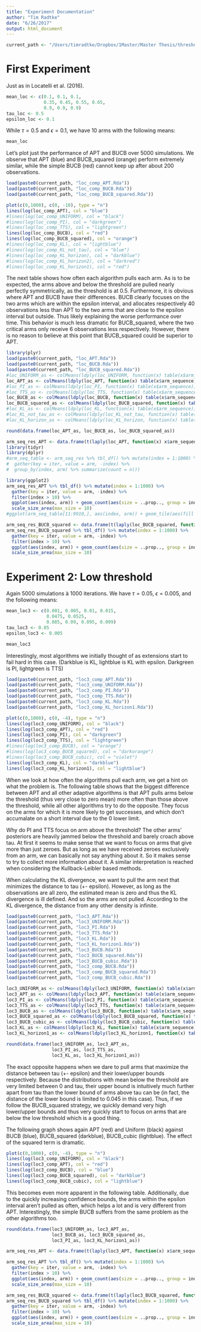 ```yaml
---
title: "Experiment Documentation"
author: "Tim Radtke"
date: "6/26/2017"
output: html_document
---
```


```r
current_path <- "/Users/timradtke/Dropbox/1Master/Master Thesis/threshold-thesis/AugUCB/"
```

# First Experiment

Just as in Locatelli et al. (2016). 

```r
mean_loc <- c(0.1, 0.1, 0.1, 
              0.35, 0.45, 0.55, 0.65,
              0.9, 0.9, 0.9)
tau_loc <- 0.5
epsilon_loc <- 0.1
```

While $\tau = 0.5$ and $\epsilon = 0.1$, we have 10 arms with the following means:

```r
mean_loc
```

Let's plot just the performance of APT and BUCB over 5000 simulations. We observe that APT (blue) and BUCB_squared (orange) perform extremely similar, while the simple BUCB (red) cannot keep up after about 200 observations.

```r
load(paste0(current_path, "loc_comp_APT.Rda"))
load(paste0(current_path, "loc_comp_BUCB.Rda"))
load(paste0(current_path, "loc_comp_BUCB_squared.Rda"))

plot(c(0,1000), c(0, -10), type = "n")
lines(log(loc_comp_APT), col = "blue")
#lines(log(loc_comp_UNIFORM), col = "black")
#lines(log(loc_comp_PI), col = "darkgreen")
#lines(log(loc_comp_TTS), col = "lightgreen")
lines(log(loc_comp_BUCB), col = "red")
lines(log(loc_comp_BUCB_squared), col = "orange")
#lines(log(loc_comp_KL), col = "lightblue")
#lines(log(loc_comp_KL_not_tau), col = "blue")
#lines(log(loc_comp_KL_horizon), col = "darkblue")
#lines(log(loc_comp_KL_horizon2), col = "darkred")
#lines(log(loc_comp_KL_horizon1), col = "red")
```

The next table shows how often each algorithm pulls each arm. As is to be expected, the arms above and below the threshold are pulled nearly perfectly symmetrically, as the threshold is at 0.5. Furthermore, it is obvious where APT and BUCB have their differences. BUCB clearly focuses on the two arms which are within the epsilon interval, and allocates respectively 40 observations less than APT to the two arms that are close to the epsilon interval but outside. Thus likely explaining the worse performance over time. This behavior is much less dramatic for BUCB_squared, where the two critical arms only receive 6 observations less respectively. However, there is no reason to believe at this point that BUCB_squared could be superior to APT.

```r
library(plyr)
load(paste0(current_path, "loc_APT.Rda"))
load(paste0(current_path, "loc_BUCB.Rda"))
load(paste0(current_path, "loc_BUCB_squared.Rda"))
#loc_UNIFORM_as <- colMeans(ldply(loc_UNIFORM, function(x) table(x$arm_sequence)))
loc_APT_as <- colMeans(ldply(loc_APT, function(x) table(x$arm_sequence)))
#loc_PI_as <- colMeans(ldply(loc_PI, function(x) table(x$arm_sequence)))
#loc_TTS_as <- colMeans(ldply(loc_TTS, function(x) table(x$arm_sequence)))
loc_BUCB_as <- colMeans(ldply(loc_BUCB, function(x) table(x$arm_sequence)))
loc_BUCB_squared_as <- colMeans(ldply(loc_BUCB_squared, function(x) table(x$arm_sequence)))
#loc_KL_as <- colMeans(ldply(loc_KL, function(x) table(x$arm_sequence)))
#loc_KL_not_tau_as <- colMeans(ldply(loc_KL_not_tau, function(x) table(x$arm_sequence)))
#loc_KL_horizon_as <- colMeans(ldply(loc_KL_horizon, function(x) table(x$arm_sequence)))

round(data.frame(loc_APT_as, loc_BUCB_as, loc_BUCB_squared_as))
```
```r
arm_seq_res_APT <- data.frame(t(laply(loc_APT, function(x) x$arm_sequence)))
library(tidyr)
library(dplyr)
#arm_seq_table <- arm_seq_res %>% tbl_df() %>% mutate(index = 1:1000) %>%
#  gather(key = iter, value = arm, -index) %>%
#  group_by(index, arm) %>% summarize(count = n())

library(ggplot2)
arm_seq_res_APT %>% tbl_df() %>% mutate(index = 1:1000) %>%
  gather(key = iter, value = arm, -index) %>%
  filter(index > 10) %>%
  ggplot(aes(index, arm)) + geom_count(aes(size = ..prop.., group = index)) +
  scale_size_area(max_size = 10)
#ggplot(arm_seq_table[11:9910,], aes(index, arm)) + geom_tile(aes(fill = count))

arm_seq_res_BUCB_squared <- data.frame(t(laply(loc_BUCB_squared, function(x) x$arm_sequence)))
arm_seq_res_BUCB_squared %>% tbl_df() %>% mutate(index = 1:1000) %>%
  gather(key = iter, value = arm, -index) %>%
  filter(index > 10) %>%
  ggplot(aes(index, arm)) + geom_count(aes(size = ..prop.., group = index)) +
  scale_size_area(max_size = 10)

```

# Experiment 2: Low threshold

Again 5000 simulations à 1000 iterations. We have $\tau = 0.05$, $\epsilon = 0.005$, and the following means:

```r
mean_loc3 <- c(0.001, 0.005, 0.01, 0.015,
               0.0475, 0.0525,
               0.085, 0.09, 0.095, 0.099)
tau_loc3 <- 0.05
epsilon_loc3 <- 0.005

mean_loc3
```

Interestingly, most algorithms we initially thought of as extensions start to fail hard in this case. (Darkblue is KL, lightblue is KL with epsilon. Darkgreen is PI, lightgreen is TTS)

```r
load(paste0(current_path, "loc3_comp_APT.Rda"))
load(paste0(current_path, "loc3_comp_UNIFORM.Rda"))
load(paste0(current_path, "loc3_comp_PI.Rda"))
load(paste0(current_path, "loc3_comp_TTS.Rda"))
load(paste0(current_path, "loc3_comp_KL.Rda"))
load(paste0(current_path, "loc3_comp_KL_horizon1.Rda"))

plot(c(0,1000), c(0, -4), type = "n")
lines(log(loc3_comp_UNIFORM), col = "black")
lines(log(loc3_comp_APT), col = "red")
lines(log(loc3_comp_PI), col = "darkgreen")
lines(log(loc3_comp_TTS), col = "lightgreen")
#lines(log(loc3_comp_BUCB), col = "orange")
#lines(log(loc3_comp_BUCB_squared), col = "darkorange")
#lines(log(loc3_comp_BUCB_cubic), col = "violet")
lines(log(loc3_comp_KL), col = "darkblue")
lines(log(loc3_comp_KL_horizon1), col = "lightblue")
```

When we look at how often the algorithms pull each arm, we get a hint on what the problem is. The following table shows that the biggest difference between APT and all other adaptive algorithms is that APT pulls arms below the threshold (thus very close to zero mean) more often than those above the threshold, while all other algorithms try to do the opposite. They focus on the arms for which it is more likely to get successes, and which don't accumalate on a short interval due to the 0 lower limit.

Why do PI and TTS focus on arm above the threshold? The other arms' posteriors are heavily jammed below the threshold and barely croach above tau. At first it seems to make sense that we want to focus on arms that give more than just zeroes. But as long as we have received zeroes exclusively from an arm, we can basically not say anything about it. So it makes sense to try to collect more information about it. A similar interpretation is reached when considering the Kullback-Leibler based methods.

When calculating the KL divergence, we want to pull the arm next that minimizes the distance to tau (+- epsilon). However, as long as the observations are all zero, the estimated mean is zero and thus the KL divergence is ill defined. And so the arms are not pulled. According to the KL divergence, the distance from any other density is infinite.

```r
load(paste0(current_path, "loc3_APT.Rda"))
load(paste0(current_path, "loc3_UNIFORM.Rda"))
load(paste0(current_path, "loc3_PI.Rda"))
load(paste0(current_path, "loc3_TTS.Rda"))
load(paste0(current_path, "loc3_KL.Rda"))
load(paste0(current_path, "loc3_KL_horizon1.Rda"))
load(paste0(current_path, "loc3_BUCB.Rda"))
load(paste0(current_path, "loc3_BUCB_squared.Rda"))
load(paste0(current_path, "loc3_BUCB_cubic.Rda"))
load(paste0(current_path, "loc3_comp_BUCB.Rda"))
load(paste0(current_path, "loc3_comp_BUCB_squared.Rda"))
load(paste0(current_path, "loc3_comp_BUCB_cubic.Rda"))

loc3_UNIFORM_as <- colMeans(ldply(loc3_UNIFORM, function(x) table(x$arm_sequence)))
loc3_APT_as <- colMeans(ldply(loc3_APT, function(x) table(x$arm_sequence)))
loc3_PI_as <- colMeans(ldply(loc3_PI, function(x) table(x$arm_sequence)))
loc3_TTS_as <- colMeans(ldply(loc3_TTS, function(x) table(x$arm_sequence)))
loc3_BUCB_as <- colMeans(ldply(loc3_BUCB, function(x) table(x$arm_sequence)))
loc3_BUCB_squared_as <- colMeans(ldply(loc3_BUCB_squared, function(x) table(x$arm_sequence)))
loc3_BUCB_cubic_as <- colMeans(ldply(loc3_BUCB_cubic, function(x) table(x$arm_sequence)))
loc3_KL_as <- colMeans(ldply(loc3_KL, function(x) table(x$arm_sequence)))
loc3_KL_horizon1_as <- colMeans(ldply(loc3_KL_horizon1, function(x) table(x$arm_sequence)))

round(data.frame(loc3_UNIFORM_as, loc3_APT_as,
                 loc3_PI_as, loc3_TTS_as,
                 loc3_KL_as, loc3_KL_horizon1_as))
```

The exact opposite happens when we dare to pull arms that maximize the distance between tau (+- epsilon) and their lower/upper bounds respectively. Because the distributions with mean below the threshold are very limited between 0 and tau, their upper bound is intuitively much further apart from tau than the lower bound of arms above tau can be (in fact, the distance of the lower bound is limited to 0.045 in this case). Thus, if we follow the BUCB_squared strategy, we quickly demand very high lower/upper bounds and thus very quickly start to focus on arms that are below the low threshold which is a good thing.

The following graph shows again APT (red) and Uniform (black) against BUCB (blue), BUCB_squared (darkblue), BUCB_cubic (lightblue). The effect of the squared term is dramatic. 

```r
plot(c(0,1000), c(0, -4), type = "n")
lines(log(loc3_comp_UNIFORM), col = "black")
lines(log(loc3_comp_APT), col = "red")
lines(log(loc3_comp_BUCB), col = "blue")
lines(log(loc3_comp_BUCB_squared), col = "darkblue")
lines(log(loc3_comp_BUCB_cubic), col = "lightblue")
```

This becomes even more apparent in the following table. Additionally, due to the quickly increasing confidence bounds, the arms within the epsilon interval aren't pulled as often, which helps a lot and is very different from APT. Interestingly, the simple BUCB suffers from the same problem as the other algorithms too.

```r
round(data.frame(loc3_UNIFORM_as, loc3_APT_as,
                 loc3_BUCB_as, loc3_BUCB_squared_as,
                 loc3_PI_as, loc3_KL_horizon1_as))
```

```r
arm_seq_res_APT <- data.frame(t(laply(loc3_APT, function(x) x$arm_sequence)))

arm_seq_res_APT %>% tbl_df() %>% mutate(index = 1:1000) %>%
  gather(key = iter, value = arm, -index) %>%
  filter(index > 10) %>%
  ggplot(aes(index, arm)) + geom_count(aes(size = ..prop.., group = index)) +
  scale_size_area(max_size = 10)

arm_seq_res_BUCB_squared <- data.frame(t(laply(loc3_BUCB_squared, function(x) x$arm_sequence)))
arm_seq_res_BUCB_squared %>% tbl_df() %>% mutate(index = 1:1000) %>%
  gather(key = iter, value = arm, -index) %>%
  filter(index > 10) %>%
  ggplot(aes(index, arm)) + geom_count(aes(size = ..prop.., group = index)) +
  scale_size_area(max_size = 10)
```